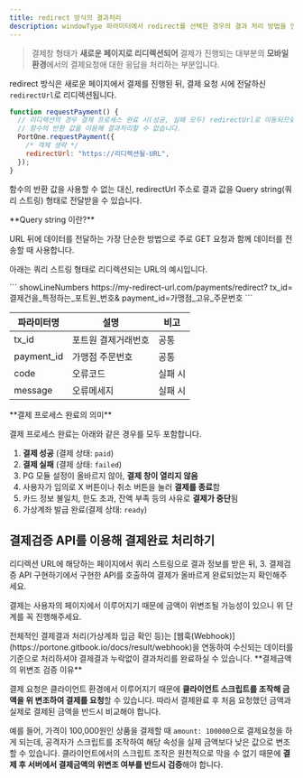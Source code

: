 ```yaml
---
title: redirect 방식의 결과처리
description: windowType 파라미터에서 redirect를 선택한 경우의 결과 처리 방법을 안내합니다.
---
```




> 결제창 형태가 **새로운 페이지로 리디렉션되어** 결제가 진행되는 대부분의 **모바일 환경**에서의 결제요청애 대한 응답을 처리하는 부분입니다.

redirect 방식은 새로운 페이지에서 결제를 진행된 뒤, 결제 요청 시에 전달하신 `redirectUrl`로 리디렉션됩니다.

```javascript
function requestPayment() {
  // 리디렉션의 경우 결제 프로세스 완료 시(성공, 실패 모두) redirectUrl로 이동되므로
  // 함수의 반환 값을 이용해 결과처리할 수 없습니다.
  PortOne.requestPayment({
    /* 객체 생략 */
    redirectUrl: "https://리디렉션될-URL",
  });
}
```

함수의 반환 값을 사용할 수 없는 대신, redirectUrl 주소로 결과 값을 Query string(쿼리 스트링) 형태로 전달받을 수 있습니다.

<Hint style="info">
**Query string 이란?**

URL 뒤에 데이터를 전달하는 가장 단순한 방법으로 주로 GET 요청과 함께 데이터를 전송할 때 사용합니다.

</Hint>

아래는 쿼리 스트링 형태로 리디렉션되는 URL의 예시입니다.

<Tabs>
<Tab title="결제 프로세스 완료 (결제 실패 / 가상계좌 발급 포함)">
``` showLineNumbers
https://my-redirect-url.com/payments/redirect?
  tx_id=결제건을_특정하는_포트원_번호&
  payment_id=가맹점_고유_주문번호
```


</Tab>
</Tabs>

| 파라미터명       | 설명          | 비고   |
| ----------- | ----------- | ---- |
| tx\_id      | 포트원 결제거래번호 | 공통   |
| payment\_id | 가맹점 주문번호    | 공통   |
| code        | 오류코드        | 실패 시 |
| message     | 오류메세지       | 실패 시 |

<Hint style="info">
**결제 프로세스 완료의 의미**

결제 프로세스 완료는 아래와 같은 경우를 모두 포함합니다.

1. **결제 성공** (결제 상태: `paid`)
2. **결제 실패** (결제 상태: `failed`)
3. PG 모듈 설정이 올바르지 않아, **결제 창이 열리지 않음**
4. 사용자가 임의로 X 버튼이나 취소 버튼을 눌러 **결제를 종료**함
5. 카드 정보 불일치, 한도 초과, 잔액 부족 등의 사유로 **결제가 중단**됨
6. 가상계좌 발급 완료(결제 상태: `ready`)

</Hint>

## 결제검증 API를 이용해 결제완료 처리하기

리디렉션 URL에 해당하는 페이지에서 쿼리 스트링으로 결과 정보를 받은 뒤, 3. 결제검증 API 구현하기에서 구현한 API를 호출하여 결제가 올바르게 완료되었는지 확인해주세요.

결제는 사용자의 페이지에서 이루어지기 때문에 금액이 위변조될 가능성이 있으니 위 단계를 꼭 진행해주세요.

<Hint style="info">
전체적인 결제결과 처리(가상계좌 입금 확인 등)는 [웹훅(Webhook)](https://portone.gitbook.io/docs/result/webhook)을 연동하여 수신되는 데이터를 기준으로 처리하셔야 결제결과 누락없이 결과처리를 완료하실 수 있습니다.

</Hint>

<Hint style="warning">
**결제금액의 위변조 검증 이유**

결제 요청은 클라이언트 환경에서 이루어지기 때문에 **클라이언트 스크립트를 조작해 금액을 위 변조하여 결제를 요청**할 수 있습니다. 따라서 결제완료 후 처음 요청했던 금액과 실제로 결제된 금액을 반드시 비교해야 합니다.

예를 들어, 가격이 100,000원인 상품을 결제할 때 `amount: 100000`으로 결제요청을 하게 되는데, 공격자가 스크립트를 조작하여 해당 속성을 실제 금액보다 낮은 값으로 변조할 수 있습니다. 클라이언트에서의 스크립트 조작은 원천적으로 막을 수 없기 때문에 **결제 후 서버에서 결제금액의 위변조 여부를 반드시 검증**해야 합니다.

</Hint>
